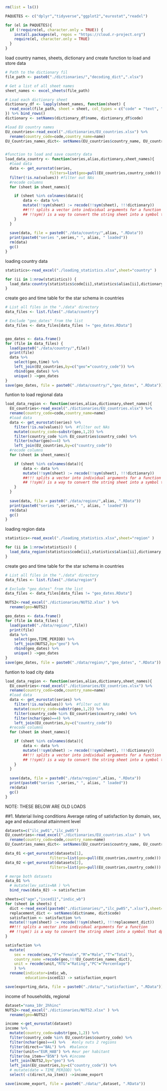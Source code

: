 ```r
rm(list = ls())

PAQUETES <- c("dplyr","tidyverse","ggplot2","eurostat","readxl")

for (el in PAQUETES){
  if (!require(el, character.only = TRUE)) {
    install.packages(el, repos = "https://cloud.r-project.org")
    require(el, character.only = TRUE)
  }
}
```

load country names, sheets, dictionary and create function to load and store data
```r
# Path to the dictionary fil
file_path <- paste0("./dictionaries/","decoding_dict",".xlsx")

# Get a list of all sheet names
sheet_names <- excel_sheets(file_path)

# Load each dictionary sheet
dictionary_df <- lapply(sheet_names, function(sheet) {
  read_excel(file_path, sheet = sheet, col_types = c("code" = "text", "name" = "text"))
}) %>% bind_rows()
dictionary <- setNames(dictionary_df$name, dictionary_df$code)

#load EU country names
EU_countries<-read_excel("./dictionaries/EU_countries.xlsx") %>% 
  rename(country_code=code,country_name=name)
EU_Countries_names_dict<- setNames(EU_countries$country_name, EU_countries$country_code)


#function to load and save country data
load_data_country <- function(series,alias,dictionary,sheet_names){
  #load data
  data <- get_eurostat(series,
                    filters=list(geo=pull(EU_countries,country_code))) %>% 
  filter(!is.na(values)) #filter out NAs
  #recode columns
  for (sheet in sheet_names){

    if (sheet %in% colnames(data)){
        data <- data %>% 
        mutate(!!sym(sheet) := recode(!!sym(sheet), !!!dictionary))
        ##!!! splits a vector into individual arguments for a function
        ## !!sym() is a way to convert the string sheet into a symbol that dplyr can understand as a column name.
    }
  }
  
  save(data, file = paste0("./data/country/",alias, ".RData"))
  print(paste0("series ",series," ", alias, " loaded"))
  rm(data)
  gc()
}
```

loading country data
```r
statistics<-read_excel("./loading_statistics.xlsx",sheet="country" )

for (ii in 1:nrow(statistics)) {
  load_data:country(statistics$code[ii],statistics$alias[ii],dictionary,sheet_names)
}

```
create geo and time table for the star schema in countries
```r
# List all files in the "./data" directory
data_files <- list.files("./data/country")

# Exclude "geo_dates" from the list
data_files <- data_files[data_files != "geo_dates.RData"]


geo_dates <- data.frame()
for (file in data_files) {
  load(paste0("./data/country/",file))
  print(file)
  data %>% 
    select(geo,time) %>%
    left_join(EU_countries,by=c("geo"="country_code")) %>% 
    rbind(geo_dates) %>% 
    unique() ->geo_dates
}
save(geo_dates, file = paste0("./data/country/","geo_dates", ".RData"))

```
funtion to load regional data
```r
load_data_region <- function(series,alias,dictionary,sheet_names){
  EU_countries<-read_excel("./dictionaries/EU_countries.xlsx") %>% 
  rename(country_code=code,country_name=name)
  #load data
  data <- get_eurostat(series) %>% 
    filter(!is.na(values)) %>%  #filter out NAs
    mutate(country_code=substr(geo,1,2)) %>% 
    filter(country_code %in% EU_countries$country_code) %>% 
    filter(nchar(geo)==4) %>% 
    left_join(EU_countries,by=c("country_code"))
  #recode columns
  for (sheet in sheet_names){

    if (sheet %in% colnames(data)){
        data <- data %>% 
        mutate(!!sym(sheet) := recode(!!sym(sheet), !!!dictionary))
        ##!!! splits a vector into individual arguments for a function
        ## !!sym() is a way to convert the string sheet into a symbol that dplyr can understand as a column name.
    }
  }
  
  save(data, file = paste0("./data/region/",alias, ".RData"))
  print(paste0("series ",series," ", alias, " loaded"))
  rm(data)
  gc()
}
```

loading region data
```r
statistics<-read_excel("./loading_statistics.xlsx",sheet="region" )

for (ii in 1:nrow(statistics)) {
  load_data_region(statistics$code[ii],statistics$alias[ii],dictionary,sheet_names)
}

```
create geo and time table for the star schema in countries
```r
# List all files in the "./data" directory
data_files <- list.files("./data/region")

# Exclude "geo_dates" from the list
data_files <- data_files[data_files != "geo_dates.RData"]

NUTS2<-read_excel("./dictionaries/NUTS2.xlsx" ) %>% 
  rename(geo=NUTS2)

geo_dates <- data.frame()
for (file in data_files) {
  load(paste0("./data/region/",file))
  print(file)
  data %>% 
    select(geo,TIME_PERIOD) %>%
    left_join(NUTS2,by="geo") %>% 
    rbind(geo_dates) %>% 
    unique() ->geo_dates
}
save(geo_dates, file = paste0("./data/region/","geo_dates", ".RData"))

```

funtion to load city data
```r
load_data_region <- function(series,alias,dictionary,sheet_names){
  EU_countries<-read_excel("./dictionaries/EU_countries.xlsx") %>% 
  rename(country_code=code,country_name=name)
  #load data
  data <- get_eurostat(series) %>%
    filter(!is.na(values)) %>%  #filter out NAs
    mutate(country_code=substr(geo,1,2)) %>% 
    filter(country_code %in% EU_countries$country_code) %>% 
    filter(nchar(geo)==4) %>% 
    left_join(EU_countries,by=c("country_code"))
  #recode columns
  for (sheet in sheet_names){

    if (sheet %in% colnames(data)){
        data <- data %>% 
        mutate(!!sym(sheet) := recode(!!sym(sheet), !!!dictionary))
        ##!!! splits a vector into individual arguments for a function
        ## !!sym() is a way to convert the string sheet into a symbol that dplyr can understand as a column name.
    }
  }
  
  save(data, file = paste0("./data/region/",alias, ".RData"))
  print(paste0("series ",series," ", alias, " loaded"))
  rm(data)
  gc()
}
```

NOTE: THESE BELOW ARE OLD LOADS


##1. Material living conditions
Average rating of satisfaction by domain, sex, age and educational attainment level
```r
datasets=c("ilc_pw01","ilc_pw05")
EU_countries<-read_excel("./dictionaries/EU_countries.xlsx" ) %>% 
  rename(country_code=code,country_name=name)
EU_Countries_names_dict<- setNames(EU_countries$country_name, EU_countries$country_code)

data_01 <-get_eurostat(datasets[1],
                    filters=list(geo=pull(EU_countries,country_code))) #read data for the 27 only
data_02 <-get_eurostat(datasets[2],
                    filters=list(geo=pull(EU_countries,country_code))) #read data for the 27 only

# merge both datasets
data_01 %>% 
  # mutate(lev_satis=NA ) %>% 
  bind_rows(data_02) -> satisfaction

sheets=c("age","isced11","indic_wb")
for (sheet in sheets) {
  dict <-read_excel(paste0("./dictionaries/","ilc_pw05",".xlsx"),sheet=sheet)
  replacement_dict <- setNames(dict$name, dict$code)
  satisfaction <- satisfaction %>% 
  mutate(!!sym(sheet) := recode(!!sym(sheet), !!!replacement_dict))
  ##!!! splits a vector into individual arguments for a function
  ## !!sym() is a way to convert the string sheet into a symbol that dplyr can understand as a column name.
}

satisfaction %>% 
  mutate(
    sex = recode(sex,"F"="Female","M"="Male","T"="Total"),
    country_name =recode(geo,!!!EU_Countries_names_dict),
    unit = recode(unit,"RTG"="Rating","PC"="Percentage")
    ) %>% 
  rename(indicator=indic_wb,
         education=isced11) -> satisfaction_export

save(exporting_data, file = paste0("./data/","satisfaction", ".RData"))


```

income of households, regional  
```r
dataset="nama_10r_2hhinc"
NUTS2<-read_excel("./dictionaries/NUTS2.xlsx" ) %>% 
  rename(geo=NUTS2)

income <-get_eurostat(dataset)
income %>% 
  mutate(country_code=substr(geo,1,2)) %>% 
  filter(country_code %in% EU_countries$country_code) %>% 
  filter(nchar(geo)==4) %>%   #only nuts 2 regions
  filter(direct=="BAL") %>%  #balance
  filter(unit=="EUR_HAB") %>% #eur per habitant
  filter(na_item=="B5N") %>% #income 
  left_join(NUTS2,by="geo") %>% 
  left_join(EU_countries,by=c("country_code")) %>% 
  # mutate(date = TIME_PERIOD) %>% 
  select(-c(direct,na_item)) ->income_export

save(income_export, file = paste0("./data/",dataset, ".RData"))


```


